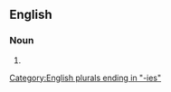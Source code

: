 ==English==

===Noun===
{{head|en|noun form}}

# {{plural of|rowanberry|lang=en}}

[[Category:English plurals ending in "-ies"]]